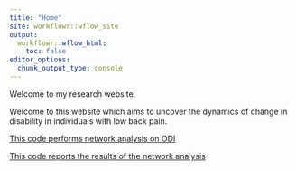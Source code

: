 ```yaml
---
title: "Home"
site: workflowr::wflow_site
output:
  workflowr::wflow_html:
    toc: false
editor_options:
  chunk_output_type: console
---
```


Welcome to my research website.

Welcome to this website which aims to uncover the dynamics of change in disability in individuals with low back pain.

[This code performs network analysis on ODI](2-network.html)

[This code reports the results of the network analysis](3-report.html)
